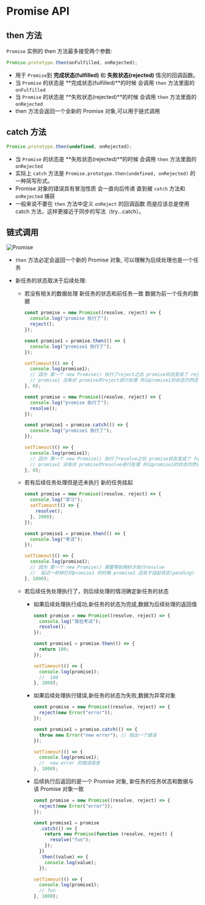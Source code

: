 # Promise API

## then 方法

`Promise` 实例的 then 方法最多接受两个参数:

```javascript
Promise.prototype.then(onFulfilled, onRejected);
```

- 用于 `Promise`到 **完成状态(fulfilled)** 和 **失败状态(rejected)** 情况的回调函数。
- 当 `Promise` 的状态是 **完成状态(fulfilled)**的时候 会调用 `then` 方法里面的 `onFulfilled`
- 当 `Promise` 的状态是 **失败状态(rejected)**的时候 会调用 `then` 方法里面的 `onRejected`
- then 方法会返回一个全新的 Promise 对象,可以用于链式调用

## catch 方法

```javascript
Promise.prototype.then(undefined, onRejected);
```

- 当 `Promise` 的状态是 **失败状态(rejected)**的时候 会调用 `then` 方法里面的 `onRejected`
- 实际上 `catch` 方法是 `Promise.prototype.then(undefined, onRejected)` 的一种简写形式。
- Promise 对象的错误具有冒泡性质 会一直向后传递 直到被 `catch` 方法和 `onRejected` 捕获
- 一般来说不要在 `then` 方法中定义 `onReject` 的回调函数 而是应该总是使用 catch 方法，这样更接近于同步的写法（try...catch）。

## 链式调用

![Promise](./images/Snipaste_2023-08-19_16-26-12.png)

- `then` 方法必定会返回一个新的 Promise 对象, 可以理解为后续处理也是一个任务

- 新任务的状态取决于后续处理:

  - 若没有相关的数据处理 新任务的状态和前任务一致 数据为前一个任务的数据

    ```javascript
    const promise = new Promise((resolve, reject) => {
      console.log("promise 执行了");
      reject();
    });

    const promise1 = promise.then(() => {
      console.log("promise1 执行了");
    });

    setTimeout(() => {
      console.log(promise1);
      // 因为 第一个 new Promise() 执行了reject之后 promise状态变成了 rejected
      // promise1 没有对 promise的reject进行处理 所以promise1的状态仍然还是 rejected
    }, 0);
    ```

    ```javascript
    const promise = new Promise((resolve, reject) => {
      console.log("promise 执行了");
      resolve();
    });

    const promise1 = promise.catch(() => {
      console.log("promise1 执行了");
    });

    setTimeout(() => {
      console.log(promise1);
      // 因为 第一个 new Promise() 执行了resolve之后 promise状态变成了 fulfilled
      // promise1 没有对 promise的resolve进行处理 所以promise1的状态仍然还是 fulfilled
    }, 0);
    ```

  - 若有后续任务处理但是还未执行 新的任务挂起

    ```javascript
    const promise = new Promise((resolve, reject) => {
      console.log("学习");
      setTimeout(() => {
        resolve();
      }, 2000);
    });

    const promise1 = promise.then(() => {
      console.log("考试");
    });

    setTimeout(() => {
      console.log(promise1);
      // 因为 第一个 new Promise() 需要等到两秒才执行resolve
      //  延迟一秒钟打印promise1 的时候 promise1 还处于挂起状态(pending)
    }, 1000);
    ```

  - 若后续任务处理执行了，则后续处理的情况确定新任务的状态

    - 如果后续处理执行成功,新任务的状态为完成,数据为后续处理的返回值

      ```javascript
      const promise = new Promise((resolve, reject) => {
        console.log("我在考试");
        resolve();
      });

      const promise1 = promise.then(() => {
        return 100;
      });

      setTimeout(() => {
        console.log(promise1);
        //  100
      }, 1000);
      ```

    - 如果后续处理执行错误,新任务的状态为失败,数据为异常对象

      ```javascript
      const promise = new Promise((resolve, reject) => {
        reject(new Error("error"));
      });

      const promise1 = promise.catch(() => {
        throw new Error("new error"); // 抛出一个错误
      });

      setTimeout(() => {
        console.log(promise1);
        //  new error 的错误信息
      }, 1000);
      ```

    - 后续执行后返回的是一个 Promise 对象, 新任务的任务状态和数据与该 Promise 对象一致

      ```javascript
      const promise = new Promise((resolve, reject) => {
        reject(new Error("error"));
      });

      const promise1 = promise
        .catch(() => {
          return new Promise(function (resolve, reject) {
            resolve("fun");
          });
        })
        .then((value) => {
          console.log(value);
        });

      setTimeout(() => {
        console.log(promise1);
        // fun
      }, 1000);
      ```
